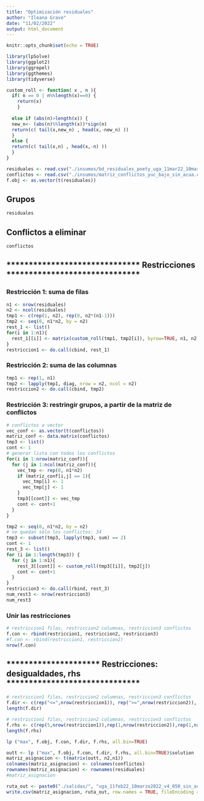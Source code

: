 ```yaml
---
title: "Optimización residuales"
author: "Ileana Grave"
date: "11/02/2022"
output: html_document
---
```


```r
knitr::opts_chunk$set(echo = TRUE)
```

```r
library(lpSolve)
library(ggplot2)
library(ggrepel)
library(ggthemes)
library(tidyverse)
```

```r
custom_roll <- function( x , n ){
  if( n == 0 | n%%length(x)==0) {
    return(x)
    }
   
  else if (abs(n)>length(x)) {
  new_n<- (abs(n)%%length(x))*sign(n)
  return(c( tail(x,new_n) , head(x,-new_n) ))
  }
  else {
  return(c( tail(x,n) , head(x,-n) ))
  }
}
```


```r
residuales <- read.csv("./insumos/bd_residuales_poety_uga_11mar22_10marzo2022_v4_050_sin_acu_sin_anp_26abril.csv", header = TRUE, sep = ",", row.names=1, check.names = FALSE)
conflictos <- read.csv("./insumos/matriz_conflictos_yuc_bajo_sin_acua.csv", header = TRUE, sep = ",", row.names=1, check.names = FALSE)
f.obj <- as.vector(t(residuales))
```

## Grupos
```r
residuales
```

## Conflictos a eliminar
```r
conflictos
```

## ****************************** Restricciones ****************************** 

### Restricción 1: suma de filas
```r
n1 <- nrow(residuales)
n2 <- ncol(residuales)
tmp1 <- c(rep(1, n2), rep(0, n2*(n1-1)))
tmp2 <- seq(0, n1*n2, by = n2)
rest_1 <- list()
for(i in 1:n1){
  rest_1[[i]] <- matrix(custom_roll(tmp1, tmp2[i]), byrow=TRUE, n1, n2)
}
restriccion1 <- do.call(cbind, rest_1)
```

### Restricción 2: suma de las columnas
```r
tmp1 <- rep(1, n1)
tmp2 <- lapply(tmp1, diag, nrow = n2, ncol = n2)
restriccion2 <- do.call(cbind, tmp2)
```

### Restricción 3: restringir grupos, a partir de la matriz de conflictos
```r
# conflictos a vector
vec_conf <- as.vector(t(conflictos))
matriz_conf <- data.matrix(conflictos)
tmp3 <- list()
cont <- 1
# generar lista con todos los conflictos
for(i in 1:nrow(matriz_conf)){
  for (j in 1:ncol(matriz_conf)){
    vec_tmp <- rep(0, n1*n2)
    if (matriz_conf[i,j] == 1){
      vec_tmp[i] <- 1
      vec_tmp[j] <- 1
    }
    tmp3[[cont]] <- vec_tmp
    cont <- cont+1
  }
}
```

```r
tmp2 <- seq(0, n1*n2, by = n2)
# se quedan sólo los conflictos: 34
tmp3 <- subset(tmp3, lapply(tmp3, sum) == 2)
cont <- 1
rest_3 <- list()
for (i in 1:length(tmp3)) {
  for (j in 1:n1){
    rest_3[[cont]] <- custom_roll(tmp3[[i]], tmp2[j])
    cont <- cont+1
  }
}
restriccion3 <- do.call(rbind, rest_3)
num_rest3 <- nrow(restriccion3)
num_rest3
```


### Unir las restricciones
```r
# restriccion1 filas, restriccion2 columnas, restriccion3 conflictos
f.con <- rbind(restriccion1, restriccion2, restriccion3)
#f.con <- rbind(restriccion1, restriccion2)
nrow(f.con)
```

## *********************  Restricciones: desigualdades, rhs ****************************** 
```r
# restriccion1 filas, restriccion2 columnas, restriccion3 conflictos
f.dir <- c(rep("<=",nrow(restriccion1)), rep(">=",nrow(restriccion2)), rep("<=",nrow(restriccion3)))
length(f.dir)
```

```r
# restriccion1 filas, restriccion2 columnas, restriccion3 conflictos
f.rhs <- c(rep(5,nrow(restriccion1)),rep(1,nrow(restriccion2)),rep(1,nrow(restriccion3)))
length(f.rhs)
```


```r
lp ("max", f.obj, f.con, f.dir, f.rhs, all.bin=TRUE)
```

```r
outt <- lp ("max", f.obj, f.con, f.dir, f.rhs, all.bin=TRUE)$solution
matriz_asignacion <- t(matrix(outt, n2,n1))
colnames(matriz_asignacion) <- colnames(conflictos)
rownames(matriz_asignacion) <- rownames(residuales)
#matriz_asignacion
```

```r
ruta_out <- paste0("./salidas/", "uga_11feb22_10marzo2022_v4_050_sin_acu_sin_anp_26abr.csv")
write.csv(matriz_asignacion, ruta_out, row.names = TRUE, fileEncoding = "UTF-8")
```


